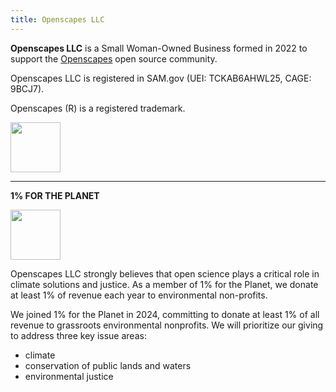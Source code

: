 ```yaml
---
title: Openscapes LLC
---
```


**Openscapes LLC** is a Small Woman-Owned Business formed in 2022 to support the [Openscapes](https://openscapes.org) open source community. 

Openscapes LLC is registered in SAM.gov (UEI: TCKAB6AHWL25, CAGE: 9BCJ7).

Openscapes (R) is a registered trademark.

<a align="center" href="https://openscapes.org/"><img src="images/openscapes_hex.jpg" width="80px"></a> 


------

**1% FOR THE PLANET**

<a align="center" href="https://www.onepercentfortheplanet.org/"><img src="images/1ftp_BusinessMember_Horizontal_FullColor.png" width="80px"></a>

Openscapes LLC strongly believes that open science plays a critical role in climate solutions and justice. As a member of 1% for the Planet, we donate at least 1% of revenue each year to environmental non-profits.

We joined 1% for the Planet in 2024, committing to donate at least 1% of all revenue to grassroots environmental nonprofits. We will prioritize our giving to address three key issue areas:

-   climate
-   conservation of public lands and waters
-   environmental justice

 
